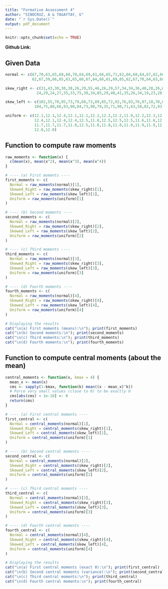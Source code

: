 ---
title: "Formative Assessment 4"
author: "SINOCRUZ, A & TAGAYTAY, G"
date: "`r Sys.Date()`"
output: pdf_document
---

```{r setup, include=FALSE}
knitr::opts_chunk$set(echo = TRUE)
```

**Github Link:** 

## Given Data
```{r}
normal <- c(67,70,63,65,68,60,70,64,69,61,66,65,71,62,66,68,64,67,62,66,65,63,66,65,63,69,
            62,67,59,66,65,63,65,60,67,64,68,61,69,65,62,67,70,64,63,68,64,66,65,61,66,64)

skew_right <- c(31,43,30,30,38,26,29,55,46,26,29,57,34,34,36,40,28,26,66,63,30,33,24,35,34,40,
              24,29,24,27,35,33,75,38,34,85,29,40,41,35,26,34,19,23,28,26,31,25,22,28,34)

skew_left <- c(102,55,70,95,73,79,60,73,89,85,72,92,76,93,76,97,10,70,85,25,83,58,10,92,82,87,
             104,75,80,66,93,90,84,73,98,79,35,71,90,71,63,58,82,72,93,44,65,77,81,77)

uniform <- c(12.1,12.1,12.4,12.1,12.1,12.2,12.2,12.2,11.9,12.2,12.3,12.3,11.7,12.3,12.3,12.4,
             12.4,12.1,12.4,12.4,12.5,11.8,12.5,12.5,12.5,11.6,11.6,12.0,11.6,11.6,11.7,12.3,
             11.7,11.7,11.7,11.8,12.5,11.8,11.8,11.8,11.9,11.9,11.9,12.2,11.9,12.0,11.9,12.0,
             12.0,12.0)
```


## Function to compute raw moments

```{r}
raw_moments <- function(x) {
  c(mean(x), mean(x^2), mean(x^3), mean(x^4))
}

# ---- (a) First moments ----
first_moments <- c(
  Normal = raw_moments(normal)[1],
  Skewed_Right = raw_moments(skew_right)[1],
  Skewed_Left = raw_moments(skew_left)[1],
  Uniform = raw_moments(uniform)[1]
)

# ---- (b) Second moments ----
second_moments <- c(
  Normal = raw_moments(normal)[2],
  Skewed_Right = raw_moments(skew_right)[2],
  Skewed_Left = raw_moments(skew_left)[2],
  Uniform = raw_moments(uniform)[2]
)

# ---- (c) Third moments ----
third_moments <- c(
  Normal = raw_moments(normal)[3],
  Skewed_Right = raw_moments(skew_right)[3],
  Skewed_Left = raw_moments(skew_left)[3],
  Uniform = raw_moments(uniform)[3]
)

# ---- (d) Fourth moments ----
fourth_moments <- c(
  Normal = raw_moments(normal)[4],
  Skewed_Right = raw_moments(skew_right)[4],
  Skewed_Left = raw_moments(skew_left)[4],
  Uniform = raw_moments(uniform)[4]
)

# Displaying the results
cat("\n(a) First moments (means):\n"); print(first_moments)
cat("\n(b) Second moments:\n"); print(second_moments)
cat("\n(c) Third moments:\n"); print(third_moments)
cat("\n(d) Fourth moments:\n"); print(fourth_moments)

```

## Function to compute central moments (about the mean)

```{r}
central_moments <- function(x, kmax = 4) {
  mean_x <- mean(x)
  cms <- sapply(1:kmax, function(k) mean((x - mean_x)^k))
  # Force very small values (close to 0) to be exactly 0
  cms[abs(cms) < 1e-10] <- 0
  return(cms)
}

# ---- (a) First central moments ----
first_central <- c(
  Normal = central_moments(normal)[1],
  Skewed_Right = central_moments(skew_right)[1],
  Skewed_Left = central_moments(skew_left)[1],
  Uniform = central_moments(uniform)[1]
)

# ---- (b) Second central moments ----
second_central <- c(
  Normal = central_moments(normal)[2],
  Skewed_Right = central_moments(skew_right)[2],
  Skewed_Left = central_moments(skew_left)[2],
  Uniform = central_moments(uniform)[2]
)

# ---- (c) Third central moments ----
third_central <- c(
  Normal = central_moments(normal)[3],
  Skewed_Right = central_moments(skew_right)[3],
  Skewed_Left = central_moments(skew_left)[3],
  Uniform = central_moments(uniform)[3]
)

# ---- (d) Fourth central moments ----
fourth_central <- c(
  Normal = central_moments(normal)[4],
  Skewed_Right = central_moments(skew_right)[4],
  Skewed_Left = central_moments(skew_left)[4],
  Uniform = central_moments(uniform)[4]
)

# Displaying the results
cat("\n(a) First central moments (exact 0):\n"); print(first_central)
cat("\n(b) Second central moments (variance):\n"); print(second_central)
cat("\n(c) Third central moments:\n"); print(third_central)
cat("\n(d) Fourth central moments:\n"); print(fourth_central)
```

